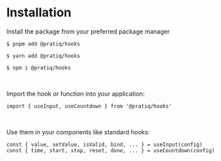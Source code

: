 

# Installation

<!-- `@pratiq/hooks` is a collection of react-hooks and functions that provide easy 
to use tools for developing interfaces and the common functionality behind them.
 -->



Install the package from your preferred package manager

<Tabs>

<TabItem value='pnpm' label='PNPM'>

```
$ pnpm add @pratiq/hooks
```

</TabItem>

<TabItem value='yarn' label='YARN'>

```
$ yarn add @pratiq/hooks
```

</TabItem>

<TabItem value='npm' label='NPM'>

```
$ npm i @pratiq/hooks
```

</TabItem>

</Tabs>








<br />

Import the hook or function into your application:

```tsx
import { useInput, useCountdown } from '@pratiq/hooks'
```







<br />

Use them in your components like standard hooks:

```tsx
const { value, setValue, isValid, bind, ... } = useInput(config)
const { time, start, stop, reset, done, ... } = useCountdown(config)
```
